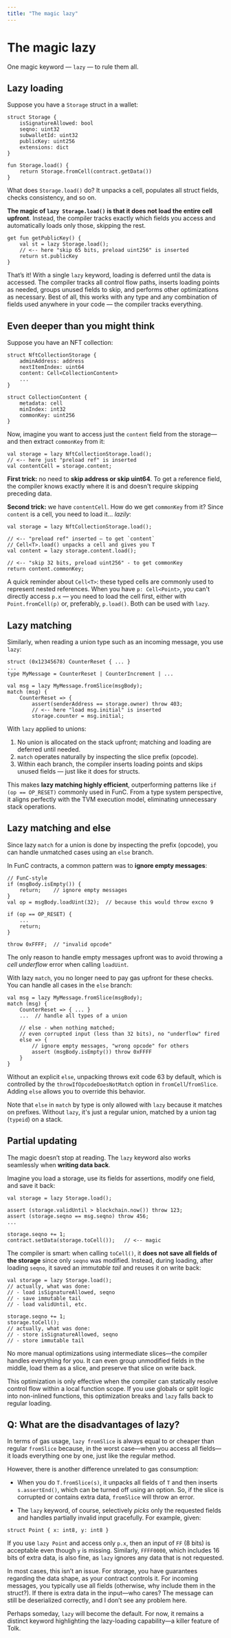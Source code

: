 ```yaml
---
title: "The magic lazy"
---
```



# The magic lazy

One magic keyword — `lazy` — to rule them all.

## Lazy loading

Suppose you have a `Storage` struct in a wallet:

```tolk
struct Storage {
    isSignatureAllowed: bool
    seqno: uint32
    subwalletId: uint32
    publicKey: uint256
    extensions: dict
}

fun Storage.load() {
    return Storage.fromCell(contract.getData())
}
```

What does `Storage.load()` do? It unpacks a cell, populates all struct fields, checks consistency, and so on.

**The magic of `lazy Storage.load()` is that it does not load the entire cell upfront**. Instead, the compiler tracks exactly which fields you access and automatically loads only those, skipping the rest.

```tolk
get fun getPublicKey() {
    val st = lazy Storage.load();
    // <-- here "skip 65 bits, preload uint256" is inserted
    return st.publicKey
}
```

That’s it! With a single `lazy` keyword, loading is deferred until the data is accessed.
The compiler tracks all control flow paths, inserts loading points as needed, groups unused fields to skip, and performs other optimizations as necessary.
Best of all, this works with any type and any combination of fields used anywhere in your code — the compiler tracks everything.

## Even deeper than you might think

Suppose you have an NFT collection:

```tolk
struct NftCollectionStorage {
    adminAddress: address
    nextItemIndex: uint64
    content: Cell<CollectionContent>
    ...
}

struct CollectionContent {
    metadata: cell
    minIndex: int32
    commonKey: uint256
}
```

Now, imagine you want to access just the `content` field from the storage—and then extract `commonKey` from it:

```tolk
val storage = lazy NftCollectionStorage.load();
// <-- here just "preload ref" is inserted
val contentCell = storage.content;
```

**First trick:** no need to **skip address or skip uint64**. To get a reference field, the compiler knows exactly where it is and doesn't require skipping preceding data.

**Second trick:** we have `contentCell`. How do we get `commonKey` from it? Since `content` is a cell, you need to load it… _lazily_:

```tolk
val storage = lazy NftCollectionStorage.load();

// <-- "preload ref" inserted — to get `content`
// Cell<T>.load() unpacks a cell and gives you T
val content = lazy storage.content.load();

// <-- "skip 32 bits, preload uint256" - to get commonKey
return content.commonKey;
```


A quick reminder about `Cell<T>`: these typed cells are commonly used to represent nested references.
When you have `p: Cell<Point>`, you can't directly access `p.x` — you need to load the cell first, either with `Point.fromCell(p)` or, preferably, `p.load()`.
Both can be used with `lazy`.

## Lazy matching

Similarly, when reading a union type such as an incoming message, you use `lazy`:


```tolk
struct (0x12345678) CounterReset { ... }
...
type MyMessage = CounterReset | CounterIncrement | ...

val msg = lazy MyMessage.fromSlice(msgBody);    
match (msg) {
    CounterReset => {
        assert(senderAddress == storage.owner) throw 403;
        // <-- here "load msg.initial" is inserted
        storage.counter = msg.initial;
```

With `lazy` applied to unions:
1. No union is allocated on the stack upfront; matching and loading are deferred until needed.
2. `match` operates naturally by inspecting the slice prefix (opcode).
3. Within each branch, the compiler inserts loading points and skips unused fields — just like it does for structs.

This makes **lazy matching highly efficient**, outperforming patterns like `if (op == OP_RESET)` commonly used in FunC.
From a type system perspective, it aligns perfectly with the TVM execution model, eliminating unnecessary stack operations.

## Lazy matching and else

Since lazy `match` for a union is done by inspecting the prefix (opcode), you can handle unmatched cases using an `else` branch.

In FunC contracts, a common pattern was to **ignore empty messages**:

```tolk
// FunC-style
if (msgBody.isEmpty()) {
    return;    // ignore empty messages
}
val op = msgBody.loadUint(32);  // because this would throw excno 9

if (op == OP_RESET) { 
    ...
    return; 
}

throw 0xFFFF;  // "invalid opcode"
```

The only reason to handle empty messages upfront was to avoid throwing a _cell underflow_ error when calling `loadUint`.

With lazy `match`, you no longer need to pay gas upfront for these checks. You can handle all cases in the `else` branch:

```tolk
val msg = lazy MyMessage.fromSlice(msgBody);    
match (msg) {
    CounterReset => { ... }
    ...  // handle all types of a union

    // else - when nothing matched;
    // even corrupted input (less than 32 bits), no "underflow" fired
    else => {
        // ignore empty messages, "wrong opcode" for others
        assert (msgBody.isEmpty()) throw 0xFFFF
    }
}
```

Without an explicit `else`, unpacking throws exit code 63 by default,
which is controlled by the `throwIfOpcodeDoesNotMatch` option in `fromCell`/`fromSlice`.
Adding `else` allows you to override this behavior.

Note that `else` in `match` by type is only allowed with `lazy` because it matches on prefixes.
Without `lazy`, it's just a regular union, matched by a union tag (`typeid`) on a stack.

## Partial updating

The magic doesn’t stop at reading. The `lazy` keyword also works seamlessly when **writing data back**.

Imagine you load a storage, use its fields for assertions, modify one field, and save it back:

```tolk
val storage = lazy Storage.load();

assert (storage.validUntil > blockchain.now()) throw 123;
assert (storage.seqno == msg.seqno) throw 456;
...

storage.seqno += 1;
contract.setData(storage.toCell());   // <-- magic
```

The compiler is smart: when calling `toCell()`, it **does not save all fields of the storage** since only `seqno` was modified.
Instead, during loading, after loading `seqno`, it saved an _immutable tail_ and reuses it on write back:

```tolk
val storage = lazy Storage.load();
// actually, what was done:
// - load isSignatureAllowed, seqno
// - save immutable tail
// - load validUntil, etc.

storage.seqno += 1;
storage.toCell();
// actually, what was done:
// - store isSignatureAllowed, seqno
// - store immutable tail
```

No more manual optimizations using intermediate slices—the compiler handles everything for you.
It can even group unmodified fields in the middle, load them as a slice, and preserve that slice on write back.

This optimization is only effective when the compiler can statically resolve control flow within a local function scope.
If you use globals or split logic into non-inlined functions, this optimization breaks and `lazy` falls back to regular loading.


## Q: What are the disadvantages of lazy?

In terms of gas usage, `lazy fromSlice` is always equal to or cheaper than regular `fromSlice` because, in the worst case—when you access all fields—it loads everything one by one, just like the regular method.

However, there is another difference unrelated to gas consumption:

- When you do `T.fromSlice(s)`, it unpacks all fields of `T` and then inserts `s.assertEnd()`, which can be turned off using an option. So, if the slice is corrupted or contains extra data, `fromSlice` will throw an error.

- The `lazy` keyword, of course, selectively _picks_ only the requested fields and handles partially invalid input gracefully. For example, given:
```tolk
struct Point { x: int8, y: int8 }
```


If you use `lazy Point` and access only `p.x`, then an input of `FF` (8 bits) is acceptable even though `y` is missing.
Similarly, `FFFF0000`, which includes 16 bits of extra data, is also fine, as `lazy` ignores any data that is not requested.

In most cases, this isn’t an issue. For storage, you have guarantees regarding the data shape, as your contract controls it. For incoming messages, you typically use all fields (otherwise, why include them in the struct?). If there is extra data in the input—who cares? The message can still be deserialized correctly, and I don’t see any problem here.

Perhaps someday, `lazy` will become the default. For now, it remains a distinct keyword highlighting the lazy-loading capability—a killer feature of Tolk.

<Feedback />
